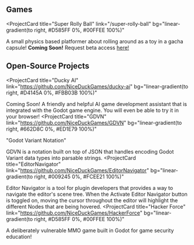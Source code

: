 ## Games

<ProjectCard
  title="Super Rolly Ball"
  link="/super-rolly-ball"
  bg="linear-gradient(to right, #D585FF 0%, #00FFEE 100%)"
>
A small physics based platformer about rolling around as a toy in a gacha capsule! **Coming Soon!**
Request beta access <a href="https://forms.gle/QWXPgS1rVa1eCFLaA">here!</a>
</ProjectCard>


## Open-Source Projects

<ProjectCard
  title="Ducky AI"
  link="https://github.com/NiceDuckGames/ducky-ai"
  bg="linear-gradient(to right, #D4145A 0%, #FBB03B 100%)"
>
  Coming Soon! A friendly and helpful AI game development assistant that is integrated with the Godot game engine.
  You will even be able to try it in your browser!
</ProjectCard>
<ProjectCard
  title="GDVN"
  link="https://github.com/NiceDuckGames/GDVN"
  bg="linear-gradient(to right, #662D8C 0%, #ED1E79 100%)"
>
  "Godot Variant Notation"

  GDVN is a notation built on top of JSON that handles encoding Godot Variant data types into parsable strings.
</ProjectCard>
<ProjectCard
  title="EditorNavigator"
  link="https://github.com/NiceDuckGames/EditorNavigator"
  bg="linear-gradient(to right, #009245 0%, #FCEE21 100%)"
>
  Editor Navigator is a tool for plugin developers that provides a way to navigate the editor's scene tree. When the Activate Editor Navigator button is toggled on, moving the cursor throughout the editor will highlight the different Nodes that are being hovered.
</ProjectCard>
<ProjectCard
  title="Hacker Force"
  link="https://github.com/NiceDuckGames/HackerForce"
  bg="linear-gradient(to right, #D585FF 0%, #00FFEE 100%)"
>
 A deliberately vulnerable MMO game built in Godot for game security education!
</ProjectCard>
